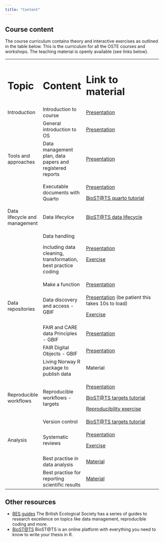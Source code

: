 ```yaml
---
title: "Content"
---
```


## Course content

The course curriculum contains theory and interactive exercises as outlined in the table below. This is the curriculum for all the OSTE courses and workshops. The teaching material is openly available (see links below).

+-------------------------------+---------------------------------------------------------------+-------------------------------------------------------------------------------------------------------------------------------------------------------------------------------------------------------+
| # Topic                       | # Content                                                     | # Link to material                                                                                                                                                                                    |
+-------------------------------+---------------------------------------------------------------+-------------------------------------------------------------------------------------------------------------------------------------------------------------------------------------------------------+
| Introduction                  | Introduction to course                                        | [Presentation](https://open-science-course.github.io/OS-training-material/course_intro.html#/title-slide)                                                                                             |
+-------------------------------+---------------------------------------------------------------+-------------------------------------------------------------------------------------------------------------------------------------------------------------------------------------------------------+
|                               | General introduction to OS                                    | [Presentation](https://open-science-course.github.io/OS-training-material/OS_2024/introduction_os/Gentle_introduction_OS_2024.html#/title-slide)                                                      |
+-------------------------------+---------------------------------------------------------------+-------------------------------------------------------------------------------------------------------------------------------------------------------------------------------------------------------+
| Tools and approaches          | Data management plan, data papers and registered reports      | [Presentation](https://open-science-course.github.io/OS-training-material/OS_2024/Tools_approaches/Tools_Approaches_OS_2024.html#/title-slide)                                                        |
+-------------------------------+---------------------------------------------------------------+-------------------------------------------------------------------------------------------------------------------------------------------------------------------------------------------------------+
|                               | Executable documents with Quarto                              | [Presentation](https://open-science-course.github.io/OS-training-material/reproducible_docs.html#/title-slide)                                                                                        |
|                               |                                                               |                                                                                                                                                                                                       |
|                               |                                                               | [BioST\@TS quarto tutorial](https://biostats-r.github.io/biostats/quarto/)                                                                                                                            |
+-------------------------------+---------------------------------------------------------------+-------------------------------------------------------------------------------------------------------------------------------------------------------------------------------------------------------+
| Data lifecycle and management | Data lifecylce                                                | [BioST\@TS data lifecycle](https://biostats-r.github.io/biostats/data_lifecycle/)                                                                                                                     |
+-------------------------------+---------------------------------------------------------------+-------------------------------------------------------------------------------------------------------------------------------------------------------------------------------------------------------+
|                               | Data handling                                                 | [Presentation](https://open-science-course.github.io/OS-training-material/OS_2024/dataHandling/dataHandling.html#/title-slide)                                                                        |
|                               |                                                               |                                                                                                                                                                                                       |
|                               | including data cleaning, transformation, best practice coding | [Exercise](https://github.com/Open-Science-Course/OS-training-material/tree/main/OS_2024/dataHandling)                                                                                                |
+-------------------------------+---------------------------------------------------------------+-------------------------------------------------------------------------------------------------------------------------------------------------------------------------------------------------------+
|                               | Make a function                                               | [Presentation](https://open-science-course.github.io/OS-training-material/functions.html#/title-slide)                                                                                                |
+-------------------------------+---------------------------------------------------------------+-------------------------------------------------------------------------------------------------------------------------------------------------------------------------------------------------------+
| Data repositories             | Data discovery and access - GBIF                              | [Presentation](https://htmlpreview.github.io/?https://github.com/ErikKusch/Homepage/blob/master/content/courses/gbif/GBIFWorkshop_LivingNorway_presentation.html) (be patient this takes 10s to load) |
|                               |                                                               |                                                                                                                                                                                                       |
|                               |                                                               | [Exercise](https://www.erikkusch.com/courses/gbif/)                                                                                                                                                   |
+-------------------------------+---------------------------------------------------------------+-------------------------------------------------------------------------------------------------------------------------------------------------------------------------------------------------------+
|                               | FAIR and CARE data Principles - GBIF                          | [Presentation](https://github.com/Open-Science-Course/OS-training-material/blob/main/OS_2023/gbif/2023-11-17--FAIR%20CARE%20GBIF%20derived%20datasets.pdf)                                            |
+-------------------------------+---------------------------------------------------------------+-------------------------------------------------------------------------------------------------------------------------------------------------------------------------------------------------------+
|                               | FAIR Digital Objects - GBIF                                   | [Presentation](https://github.com/Open-Science-Course/OS-training-material/blob/main/OS_2023/gbif/OpenSci-FDOs_CAndrew_17nov2023.pdf)                                                                 |
+-------------------------------+---------------------------------------------------------------+-------------------------------------------------------------------------------------------------------------------------------------------------------------------------------------------------------+
|                               | Living Norway R package to publish data                       | Material                                                                                                                                                                                              |
+-------------------------------+---------------------------------------------------------------+-------------------------------------------------------------------------------------------------------------------------------------------------------------------------------------------------------+
| Reproducible workflows        | Reproducible workflows - targets                              | [Presentation](https://open-science-course.github.io/OS-training-material/reproducible_workflows.html#/title-slide)                                                                                   |
|                               |                                                               |                                                                                                                                                                                                       |
|                               |                                                               | [BioST\@TS targets tutorial](https://biostats-r.github.io/biostats/targets/)                                                                                                                          |
|                               |                                                               |                                                                                                                                                                                                       |
|                               |                                                               | [Reproducibility exercise](https://open-science-course.github.io/OS-training-material/exercise_reproducibility.html#/title-slide)                                                                     |
+-------------------------------+---------------------------------------------------------------+-------------------------------------------------------------------------------------------------------------------------------------------------------------------------------------------------------+
|                               | Version control                                               | [BioST\@TS targets tutorial](https://biostats-r.github.io/biostats/github/)                                                                                                                           |
+-------------------------------+---------------------------------------------------------------+-------------------------------------------------------------------------------------------------------------------------------------------------------------------------------------------------------+
| Analysis                      | Systematic reviews                                            | [Presentation](https://open-science-course.github.io/OS-training-material/OS_2024/Systematic_Reviews/Systematic_Reviews.html#/title-slide)                                                            |
|                               |                                                               |                                                                                                                                                                                                       |
|                               |                                                               | [Exercise](https://open-science-course.github.io/OS-training-material/OS_2024/Systematic_Reviews/meta_analysis.html)                                                                                  |
+-------------------------------+---------------------------------------------------------------+-------------------------------------------------------------------------------------------------------------------------------------------------------------------------------------------------------+
|                               | Best practise in data analysis                                | [Material](https://github.com/Open-Science-Course/OS-training-material/tree/main/OS_2023/bestPracticeAnalysis)                                                                                        |
+-------------------------------+---------------------------------------------------------------+-------------------------------------------------------------------------------------------------------------------------------------------------------------------------------------------------------+
|                               | Best practise for reporting scientific results                | [Material](https://github.com/Open-Science-Course/OS-training-material/tree/main/OS_2023/bestPracticeResults)                                                                                         |
+-------------------------------+---------------------------------------------------------------+-------------------------------------------------------------------------------------------------------------------------------------------------------------------------------------------------------+

## Other resources

-   [BES guides](https://www.britishecologicalsociety.org/publications/guides-to/) The British Ecological Society has a series of guides to research excellence on topics like data management, reproducible coding and more.
-   [BioST\@TS](https://biostats-r.github.io/biostats/) BioST\@TS is an online platform with everything you need to know to write your thesis in R.
